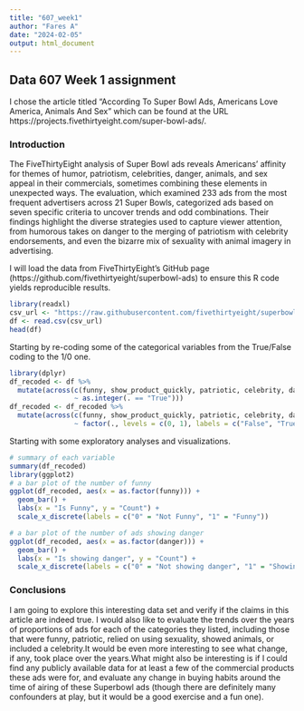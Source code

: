 ---
title: "607_week1"
author: "Fares A"
date: "2024-02-05"
output: html_document
---

## Data 607 Week 1 assignment

I chose the article titled "According To Super Bowl Ads, Americans Love America, Animals And Sex" which can be found at the URL
https://projects.fivethirtyeight.com/super-bowl-ads/.


### Introduction 

The FiveThirtyEight analysis of Super Bowl ads reveals Americans' affinity for themes of humor, patriotism, celebrities, danger, animals, and sex appeal in their commercials, sometimes combining these elements in unexpected ways. The evaluation, which examined 233 ads from the most frequent advertisers across 21 Super Bowls, categorized ads based on seven specific criteria to uncover trends and odd combinations. Their findings highlight the diverse strategies used to capture viewer attention, from humorous takes on danger to the merging of patriotism with celebrity endorsements, and even the bizarre mix of sexuality with animal imagery in advertising.

I will load the data from FiveThirtyEight's GitHub page (https://github.com/fivethirtyeight/superbowl-ads) to ensure this R code yields reproducible results.

```{r}
library(readxl)
csv_url <- "https://raw.githubusercontent.com/fivethirtyeight/superbowl-ads/main/superbowl-ads.csv"
df <- read.csv(csv_url)
head(df)
```


Starting by re-coding some of the categorical variables from the True/False coding to the 1/0 one.

```{r, warning=FALSE, message=FALSE}
library(dplyr)
df_recoded <- df %>%
  mutate(across(c(funny, show_product_quickly, patriotic, celebrity, danger, animals, use_sex),
                ~ as.integer(. == "True")))
df_recoded <- df_recoded %>%
  mutate(across(c(funny, show_product_quickly, patriotic, celebrity, danger, animals, use_sex),
                ~ factor(., levels = c(0, 1), labels = c("False", "True"))))
```


Starting with some exploratory analyses and visualizations.

```{r}
# summary of each variable
summary(df_recoded)
library(ggplot2)
# a bar plot of the number of funny
ggplot(df_recoded, aes(x = as.factor(funny))) +
  geom_bar() +
  labs(x = "Is Funny", y = "Count") +
  scale_x_discrete(labels = c("0" = "Not Funny", "1" = "Funny"))
```
```{r}
# a bar plot of the number of ads showing danger
ggplot(df_recoded, aes(x = as.factor(danger))) +
  geom_bar() +
  labs(x = "Is showing danger", y = "Count") +
  scale_x_discrete(labels = c("0" = "Not showing danger", "1" = "Showing danger"))
```




### Conclusions

I am going to explore this interesting data set and verify if the claims in this article are indeed true. I would also like to evaluate the trends over the years of proportions of ads for each of the categories they listed, including those that were funny, patriotic, relied on using sexuality, showed animals, or included a celebrity.It would be even more interesting to see what change, if any, took place over the years.What might also be interesting is if I could find any publicly available data for at least a few of the commercial products these ads were for, and evaluate any change in buying habits around the time of airing of these Superbowl ads (though there are definitely many confounders at play, but it would be a good exercise and a fun one).
